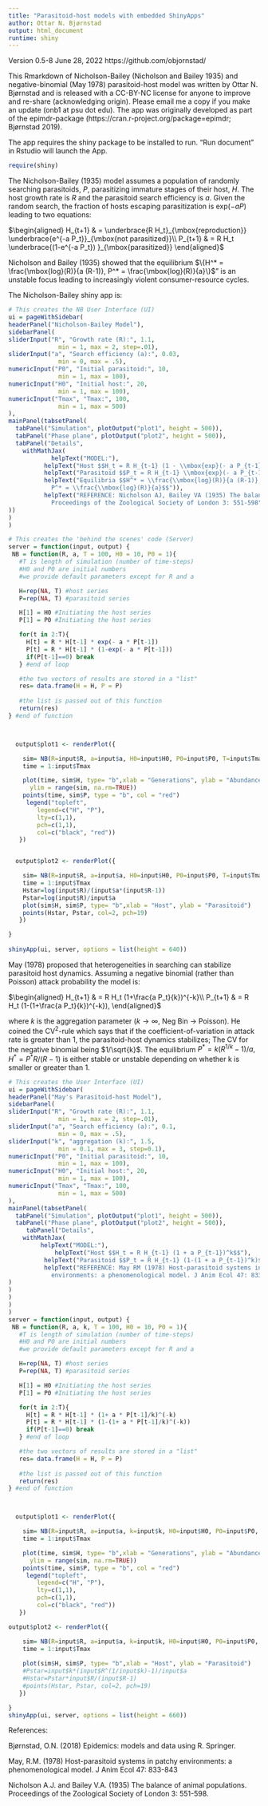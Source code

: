```yaml
---
title: "Parasitoid-host models with embedded ShinyApps"
author: Ottar N. Bjørnstad
output: html_document
runtime: shiny
---
```


Version 0.5-8 June 28, 2022 
https://github.com/objornstad/

This Rmarkdown of Nicholson-Bailey (Nicholson and Bailey 1935) and negative-binomial (May 1978) parasitoid-host model was written by Ottar N. Bjørnstad and is released with a CC-BY-NC license for anyone to improve and re-share (acknowledging origin). Please email me a copy if you make an update (onb1 at psu dot edu). The app was originally developed as part of the epimdr-package (https://cran.r-project.org/package=epimdr; Bjørnstad 2019).

The app requires the shiny package to be installed to run. "Run document" in Rstudio will launch the App.

```r
require(shiny)
```

The Nicholson-Bailey (1935) model assumes a population of randomly searching parasitoids, $P$, parasitizing immature stages of their host, $H$. The host growth rate is $R$ and the parasitoid search efficiency is $a$. Given the random search, the fraction of hosts escaping parasitization is $\mbox{exp}(- a P)$ leading to two equations: 

$\begin{aligned}
H_{t+1} & = \underbrace{R H_t}_{\mbox{reproduction}} \underbrace{e^{-a P_t}}_{\mbox{not parasitized}}\\
P_{t+1} & =   R H_t  \underbrace{(1-e^{-a P_t}) }_{\mbox{parasitized}}
\end{aligned}$

Nicholson and Bailey (1935) showed that the equilibrium $\{H^* = \frac{\mbox{log}(R)}{a (R-1)}, P^* = \frac{\mbox{log}(R)}{a}\}$" is an unstable focus leading to increasingly violent consumer-resource cycles.

The Nicholson-Bailey shiny app is:

```r
# This creates the NB User Interface (UI)
ui = pageWithSidebar(
headerPanel("Nicholson-Bailey Model"),
sidebarPanel(
sliderInput("R", "Growth rate (R):", 1.1,
              min = 1, max = 2, step=.01),
sliderInput("a", "Search efficiency (a):", 0.03,
              min = 0, max = .5),
numericInput("P0", "Initial parasitoid:", 10,
              min = 1, max = 100),
numericInput("H0", "Initial host:", 20,
              min = 1, max = 100),
numericInput("Tmax", "Tmax:", 100,
              min = 1, max = 500)
),
mainPanel(tabsetPanel(
  tabPanel("Simulation", plotOutput("plot1", height = 500)),
  tabPanel("Phase plane", plotOutput("plot2", height = 500)),
  tabPanel("Details",
    withMathJax(
            helpText("MODEL:"),
          helpText("Host $$H_t = R H_{t-1} (1 - \\mbox{exp}(- a P_{t-1}))$$"),
          helpText("Parasitoid $$P_t = R H_{t-1} \\mbox{exp}(- a P_{t-1})$$"),
          helpText("Equilibria $$H^* = \\frac{\\mbox{log}(R)}{a (R-1)}, 
            P^* = \\frac{\\mbox{log}(R)}{a}$$")),
          helpText("REFERENCE: Nicholson AJ, Bailey VA (1935) The balance of animal populations. 
            Proceedings of the Zoological Society of London 3: 551-598")
))
)
)

# This creates the 'behind the scenes' code (Server)
server = function(input, output) {
 NB = function(R, a, T = 100, H0 = 10, P0 = 1){
   #T is length of simulation (number of time-steps)
   #H0 and P0 are initial numbers
   #we provide default parameters except for R and a

   H=rep(NA, T) #host series
   P=rep(NA, T) #parasitoid series

   H[1] = H0 #Initiating the host series
   P[1] = P0 #Initiating the host series

   for(t in 2:T){
     H[t] = R * H[t-1] * exp(- a * P[t-1])
     P[t] = R * H[t-1] * (1-exp(- a * P[t-1]))
     if(P[t-1]==0) break
   } #end of loop

   #the two vectors of results are stored in a "list"
   res= data.frame(H = H, P = P)
 
   #the list is passed out of this function
   return(res)
} #end of function



  output$plot1 <- renderPlot({

    sim= NB(R=input$R, a=input$a, H0=input$H0, P0=input$P0, T=input$Tmax)
    time = 1:input$Tmax

    plot(time, sim$H, type= "b",xlab = "Generations", ylab = "Abundance", 
      ylim = range(sim, na.rm=TRUE))
    points(time, sim$P, type = "b", col = "red")
     legend("topleft",
        legend=c("H", "P"),
        lty=c(1,1),
        pch=c(1,1),
        col=c("black", "red"))
   })


  output$plot2 <- renderPlot({

    sim= NB(R=input$R, a=input$a, H0=input$H0, P0=input$P0, T=input$Tmax)
    time = 1:input$Tmax
    Hstar=log(input$R)/(input$a*(input$R-1))
    Pstar=log(input$R)/input$a
    plot(sim$H, sim$P, type= "b",xlab = "Host", ylab = "Parasitoid")
    points(Hstar, Pstar, col=2, pch=19)
   })

}
  
shinyApp(ui, server, options = list(height = 640))
```

May (1978) proposed that heterogeneities in searching can stabilize parasitoid host dynamics. Assuming a negative binomial (rather than Poisson) attack probability the model is:

$\begin{aligned}
H_{t+1} & = R H_t (1+\frac{a P_t}{k})^{-k}\\
P_{t+1} & = R H_t (1-(1+\frac{a P_t}{k})^{-k}),
\end{aligned}$

where $k$ is the aggregation parameter ($k \rightarrow \infty$, Neg Bin $\rightarrow$ Poisson). He coined the CV$^2$-rule which says that if the coefficient-of-variation in attack rate is greater than 1, the parasitoid-host dynamics stabilizes; The CV for the negative binomial being $1/\sqrt{k}$. The equilibrium $P^* = k (R^{1/k}-1) /a, H^*=P^* R / (R-1)$ is either stable or unstable depending on whether k is smaller or greater than 1.


```r
# This creates the User Interface (UI)
ui = pageWithSidebar(
headerPanel("May's Parasitoid-host Model"),
sidebarPanel(
sliderInput("R", "Growth rate (R):", 1.1,
              min = 1, max = 2, step=.01),
sliderInput("a", "Search efficiency (a):", 0.1,
              min = 0, max = .5),
sliderInput("k", "aggregation (k):", 1.5,
              min = 0.1, max = 3, step=0.1),
numericInput("P0", "Initial parasitoid:", 10,
              min = 1, max = 100),
numericInput("H0", "Initial host:", 20,
              min = 1, max = 100),
numericInput("Tmax", "Tmax:", 100,
              min = 1, max = 500)
),
mainPanel(tabsetPanel(
  tabPanel("Simulation", plotOutput("plot1", height = 500)),
  tabPanel("Phase plane", plotOutput("plot2", height = 500)),
     tabPanel("Details", 
    withMathJax(
         helpText("MODEL:"),
             helpText("Host $$H_t = R H_{t-1} (1 + a P_{t-1})^k$$"),
          helpText("Parasitoid $$P_t = R H_{t-1} (1-(1 + a P_{t-1})^k)$$"),
          helpText("REFERENCE: May RM (1978) Host-parasitoid systems in patchy 
            environments: a phenomenological model. J Anim Ecol 47: 833-843")
)
)
)
)
)
server = function(input, output) {
 NB = function(R, a, k, T = 100, H0 = 10, P0 = 1){
   #T is length of simulation (number of time-steps)
   #H0 and P0 are initial numbers
   #we provide default parameters except for R and a

   H=rep(NA, T) #host series
   P=rep(NA, T) #parasitoid series

   H[1] = H0 #Initiating the host series
   P[1] = P0 #Initiating the host series

   for(t in 2:T){
     H[t] = R * H[t-1] * (1+ a * P[t-1]/k)^(-k)
     P[t] = R * H[t-1] * (1-(1+ a * P[t-1]/k)^(-k))
     if(P[t-1]==0) break
   } #end of loop

   #the two vectors of results are stored in a "list"
   res= data.frame(H = H, P = P)
 
   #the list is passed out of this function
   return(res)
} #end of function



  output$plot1 <- renderPlot({

    sim= NB(R=input$R, a=input$a, k=input$k, H0=input$H0, P0=input$P0, T=input$Tmax)
    time = 1:input$Tmax

    plot(time, sim$H, type= "b",xlab = "Generations", ylab = "Abundance", 
      ylim = range(sim, na.rm=TRUE))
    points(time, sim$P, type = "b", col = "red")
     legend("topleft",
        legend=c("H", "P"),
        lty=c(1,1),
        pch=c(1,1),
        col=c("black", "red"))
   })

output$plot2 <- renderPlot({

    sim= NB(R=input$R, a=input$a, k=input$k, H0=input$H0, P0=input$P0, T=input$Tmax)
    time = 1:input$Tmax
   
    plot(sim$H, sim$P, type= "b",xlab = "Host", ylab = "Parasitoid")
    #Pstar=input$k*(input$R^(1/input$k)-1)/input$a
    #Hstar=Pstar*input$R/(input$R-1)
    #points(Hstar, Pstar, col=2, pch=19)
   })

}  
shinyApp(ui, server, options = list(height = 660))
```

References:

Bjørnstad, O.N. (2018) Epidemics: models and data using R. Springer.

May, R.M. (1978) Host-parasitoid systems in patchy environments: a phenomenological model. J Anim Ecol 47: 833-843

Nicholson A.J. and Bailey V.A. (1935) The balance of animal populations. Proceedings of the Zoological Society of London 3: 551-598.